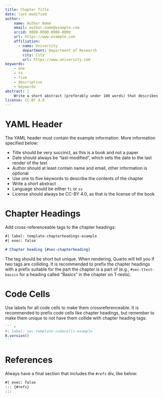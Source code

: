 ```yaml
---
title: Chapter Title
date: last-modified
author:
    name: Author Name
    email: author.name@example.com
    orcid: 0000-0000-0000-0000
    url: https://www.example.com
    affiliation:
      - name: University
        department: Department of Research
        city: City
        url: https://www.university.com
keywords:
    - one
    - to
    - five
    - descriptive
    - keywords
abstract: |
    Write a short abstract (preferably under 100 words) that describes the chapter
license: CC-BY 4.0
---
```


# YAML Header {#sec-template-yamlheader}

The YAML header must contain the example information. More information specified below:

-  Title should be very succinct, as this is a book and not a paper
-  Date should always be "last-modified", which sets the date to the last render of the text
-  Author should at least contain name and email, other information is optional
-  Use one to five keywords to describe the contents of the chapter
-  Write a short abstract
-  Language should be either `fi` or `sv`
-  License should always be CC-BY 4.0, as that is the license of the book

# Chapter Headings {#sec-template-chapterheadings}

Add cross-referenceable tags to the chapter headings:

``` markdown
#| label: template-chapterheadings-example
#| exec: false

# Chapter heading {#sec-chapterheading}
```

The tag should be short but unique. When rendering, Quarto will tell you if two tags are colliding. It is recommended to prefix the chapter headings with a prefix suitable for the part the chapter is a part of (e.g., `#sec-ttest-basics` for a heading called "Basics" in the chapter on T-tests).

# Code Cells {#sec-template-codecells}

Use labels for all code cells to make them crossreferenceable. It is recommended to prefix code cells like chapter headings, but remember to make them unique to not have them collide with chapter heading tags:

```` markdown
``` r
#| label: sec-template-codecells-example
R.version()
```
````

# References {#sec-template-references}

Always have a final section that includes the `#refs` div, like below:

``` markdown
#| exec: false
::: {#refs}
:::
```

::: {#refs}
:::

